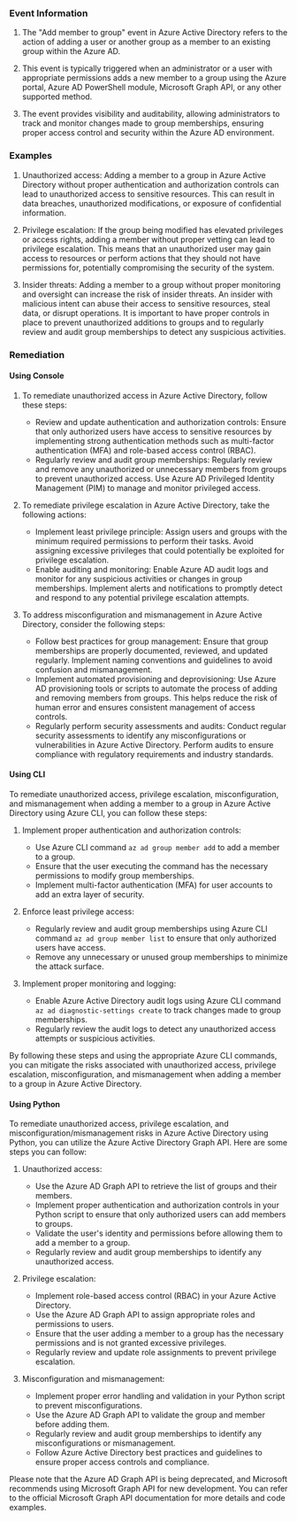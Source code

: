 
### Event Information

1. The "Add member to group" event in Azure Active Directory refers to the action of adding a user or another group as a member to an existing group within the Azure AD.

2. This event is typically triggered when an administrator or a user with appropriate permissions adds a new member to a group using the Azure portal, Azure AD PowerShell module, Microsoft Graph API, or any other supported method.

3. The event provides visibility and auditability, allowing administrators to track and monitor changes made to group memberships, ensuring proper access control and security within the Azure AD environment.


### Examples

1. Unauthorized access: Adding a member to a group in Azure Active Directory without proper authentication and authorization controls can lead to unauthorized access to sensitive resources. This can result in data breaches, unauthorized modifications, or exposure of confidential information.

2. Privilege escalation: If the group being modified has elevated privileges or access rights, adding a member without proper vetting can lead to privilege escalation. This means that an unauthorized user may gain access to resources or perform actions that they should not have permissions for, potentially compromising the security of the system.

3. Insider threats: Adding a member to a group without proper monitoring and oversight can increase the risk of insider threats. An insider with malicious intent can abuse their access to sensitive resources, steal data, or disrupt operations. It is important to have proper controls in place to prevent unauthorized additions to groups and to regularly review and audit group memberships to detect any suspicious activities.

### Remediation

#### Using Console

1. To remediate unauthorized access in Azure Active Directory, follow these steps:
   - Review and update authentication and authorization controls: Ensure that only authorized users have access to sensitive resources by implementing strong authentication methods such as multi-factor authentication (MFA) and role-based access control (RBAC).
   - Regularly review and audit group memberships: Regularly review and remove any unauthorized or unnecessary members from groups to prevent unauthorized access. Use Azure AD Privileged Identity Management (PIM) to manage and monitor privileged access.

2. To remediate privilege escalation in Azure Active Directory, take the following actions:
   - Implement least privilege principle: Assign users and groups with the minimum required permissions to perform their tasks. Avoid assigning excessive privileges that could potentially be exploited for privilege escalation.
   - Enable auditing and monitoring: Enable Azure AD audit logs and monitor for any suspicious activities or changes in group memberships. Implement alerts and notifications to promptly detect and respond to any potential privilege escalation attempts.

3. To address misconfiguration and mismanagement in Azure Active Directory, consider the following steps:
   - Follow best practices for group management: Ensure that group memberships are properly documented, reviewed, and updated regularly. Implement naming conventions and guidelines to avoid confusion and mismanagement.
   - Implement automated provisioning and deprovisioning: Use Azure AD provisioning tools or scripts to automate the process of adding and removing members from groups. This helps reduce the risk of human error and ensures consistent management of access controls.
   - Regularly perform security assessments and audits: Conduct regular security assessments to identify any misconfigurations or vulnerabilities in Azure Active Directory. Perform audits to ensure compliance with regulatory requirements and industry standards.

#### Using CLI

To remediate unauthorized access, privilege escalation, misconfiguration, and mismanagement when adding a member to a group in Azure Active Directory using Azure CLI, you can follow these steps:

1. Implement proper authentication and authorization controls:
   - Use Azure CLI command `az ad group member add` to add a member to a group.
   - Ensure that the user executing the command has the necessary permissions to modify group memberships.
   - Implement multi-factor authentication (MFA) for user accounts to add an extra layer of security.

2. Enforce least privilege access:
   - Regularly review and audit group memberships using Azure CLI command `az ad group member list` to ensure that only authorized users have access.
   - Remove any unnecessary or unused group memberships to minimize the attack surface.

3. Implement proper monitoring and logging:
   - Enable Azure Active Directory audit logs using Azure CLI command `az ad diagnostic-settings create` to track changes made to group memberships.
   - Regularly review the audit logs to detect any unauthorized access attempts or suspicious activities.

By following these steps and using the appropriate Azure CLI commands, you can mitigate the risks associated with unauthorized access, privilege escalation, misconfiguration, and mismanagement when adding a member to a group in Azure Active Directory.

#### Using Python

To remediate unauthorized access, privilege escalation, and misconfiguration/mismanagement risks in Azure Active Directory using Python, you can utilize the Azure Active Directory Graph API. Here are some steps you can follow:

1. Unauthorized access:
   - Use the Azure AD Graph API to retrieve the list of groups and their members.
   - Implement proper authentication and authorization controls in your Python script to ensure that only authorized users can add members to groups.
   - Validate the user's identity and permissions before allowing them to add a member to a group.
   - Regularly review and audit group memberships to identify any unauthorized access.

2. Privilege escalation:
   - Implement role-based access control (RBAC) in your Azure Active Directory.
   - Use the Azure AD Graph API to assign appropriate roles and permissions to users.
   - Ensure that the user adding a member to a group has the necessary permissions and is not granted excessive privileges.
   - Regularly review and update role assignments to prevent privilege escalation.

3. Misconfiguration and mismanagement:
   - Implement proper error handling and validation in your Python script to prevent misconfigurations.
   - Use the Azure AD Graph API to validate the group and member before adding them.
   - Regularly review and audit group memberships to identify any misconfigurations or mismanagement.
   - Follow Azure Active Directory best practices and guidelines to ensure proper access controls and compliance.

Please note that the Azure AD Graph API is being deprecated, and Microsoft recommends using Microsoft Graph API for new development. You can refer to the official Microsoft Graph API documentation for more details and code examples.

